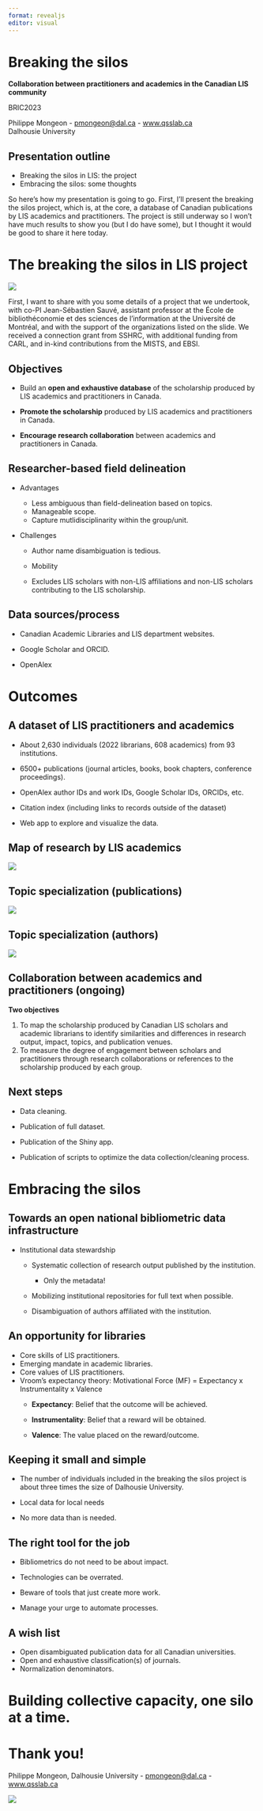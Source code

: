 ```yaml
---
format: revealjs
editor: visual
---
```


# Breaking the silos

**Collaboration between practitioners and academics in the Canadian LIS community**

BRIC2023

Philippe Mongeon - [pmongeon\@dal.ca](pmongeon@dal.ca) - [www.qsslab.ca](www.qsslab.ca)\
Dalhousie University

## Presentation outline

-   Breaking the silos in LIS: the project
-   Embracing the silos: some thoughts

::: notes
So here's how my presentation is going to go. First, I'll present the breaking the silos project, which is, at the core, a database of Canadian publications by LIS academics and practitioners. The project is still underway so I won't have much results to show you (but I do have some), but I thought it would be good to share it here today.
:::

# The breaking the silos in LIS project

![](images/partners.png){fig-align="center"}

::: notes
First, I want to share with you some details of a project that we undertook, with co-PI Jean-Sébastien Sauvé, assistant professor at the École de bibliothéconomie et des sciences de l'information at the Université de Montréal, and with the support of the organizations listed on the slide. We received a connection grant from SSHRC, with additional funding from CARL, and in-kind contributions from the MISTS, and EBSI.
:::

## Objectives

-   Build an **open and exhaustive database** of the scholarship produced by LIS academics and practitioners in Canada.

-   **Promote the scholarship** produced by LIS academics and practitioners in Canada.

-   **Encourage research collaboration** between academics and practitioners in Canada.

## Researcher-based field delineation

-   Advantages

    -   Less ambiguous than field-delineation based on topics.
    -   Manageable scope.
    -   Capture mutlidisciplinarity within the group/unit.

-   Challenges

    -   Author name disambiguation is tedious.

    -   Mobility

    -   Excludes LIS scholars with non-LIS affiliations and non-LIS scholars contributing to the LIS scholarship.

## Data sources/process

-   Canadian Academic Libraries and LIS department websites.

-   Google Scholar and ORCID.

-   OpenAlex

# Outcomes

## A dataset of LIS practitioners and academics

-   About 2,630 individuals (2022 librarians, 608 academics) from 93 institutions.

-   6500+ publications (journal articles, books, book chapters, conference proceedings).

-   OpenAlex author IDs and work IDs, Google Scholar IDs, ORCIDs, etc.

-   Citation index (including links to records outside of the dataset)

-   Web app to explore and visualize the data.

## Map of research by LIS academics

![](images/cc_dc_nodes_labels_v3.png)

## Topic specialization (publications)

![](images/specialization%20index%20(publications).png){fig-align="center"}

## Topic specialization (authors)

![](images/specialization%20index%20(authors).png){fig-align="center"}

## Collaboration between academics and practitioners (ongoing)

**Two objectives**

1.  To map the scholarship produced by Canadian LIS scholars and academic librarians to identify similarities and differences in research output, impact, topics, and publication venues.
2.  To measure the degree of engagement between scholars and practitioners through research collaborations or references to the scholarship produced by each group.

## Next steps

-   Data cleaning.

-   Publication of full dataset.

-   Publication of the Shiny app.

-   Publication of scripts to optimize the data collection/cleaning process.

# Embracing the silos

## Towards an open national bibliometric data infrastructure

-   Institutional data stewardship

    -   Systematic collection of research output published by the institution.

        -   Only the metadata!

    -   Mobilizing institutional repositories for full text when possible.

    -   Disambiguation of authors affiliated with the institution.

## An opportunity for libraries

-   Core skills of LIS practitioners.
-   Emerging mandate in academic libraries.
-   Core values of LIS practitioners.
-   Vroom's expectancy theory: Motivational Force (MF) = Expectancy x Instrumentality x Valence
    -   **Expectancy**: Belief that the outcome will be achieved.

    -   **Instrumentality**: Belief that a reward will be obtained.

    -   **Valence**: The value placed on the reward/outcome.

## Keeping it small and simple

-   The number of individuals included in the breaking the silos project is about three times the size of Dalhousie University.

-   Local data for local needs

-   No more data than is needed.

## The right tool for the job

-   Bibliometrics do not need to be about impact.

-   Technologies can be overrated.

-   Beware of tools that just create more work.

-   Manage your urge to automate processes.

## A wish list

-   Open disambiguated publication data for all Canadian universities.
-   Open and exhaustive classification(s) of journals.
-   Normalization denominators.

# Building collective capacity, one silo at a time.

# Thank you!

Philippe Mongeon, Dalhousie University - [pmongeon\@dal.ca](pmongeon@dal.ca) - [www.qsslab.ca](www.qsslab.ca)

![](images/partners.png){fig-align="center"}
